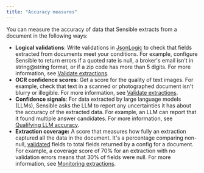 ```yaml
---
title: "Accuracy measures"
---
```


You can measure the accuracy of data that Sensible extracts from a document in the following ways:

* **Logical validations**: Write validations in [JsonLogic](https://jsonlogic.com/) to check that fields extracted from documents meet your conditions. For example, configure Sensible to return errors if a quoted rate is null, a broker's email isn't in string@string format, or if a zip code has more than 5 digits. For more information, see [Validate extractions](/best-practices/validating-extractions).
* **OCR confidence scores**: Get a score for the quality of text images. For example, check that text in a scanned or photographed document isn't blurry or illegible. For more information, see [Validate extractions](/best-practices/validating-extractions).
* **Confidence signals**: For data extracted by large language models (LLMs), Sensible asks the LLM to report any uncertainties it has about the accuracy of the extracted data. For example, an LLM can report that it found multiple answer candidates. For more information, see [Qualifying LLM accuracy](/best-practices/qualifying-llm-accuracy).
* **Extraction coverage:** A score that measures how fully an extraction captured all the data in the document. It's a percentage comparing non-null, [validated](/best-practices/validating-extractions) fields to total fields returned by a config for a document. For example, a coverage score of 70% for an extraction with no validation errors means that 30% of fields were null. For more information, see [Monitoring extractions](/best-practices/monitoring-extractions).